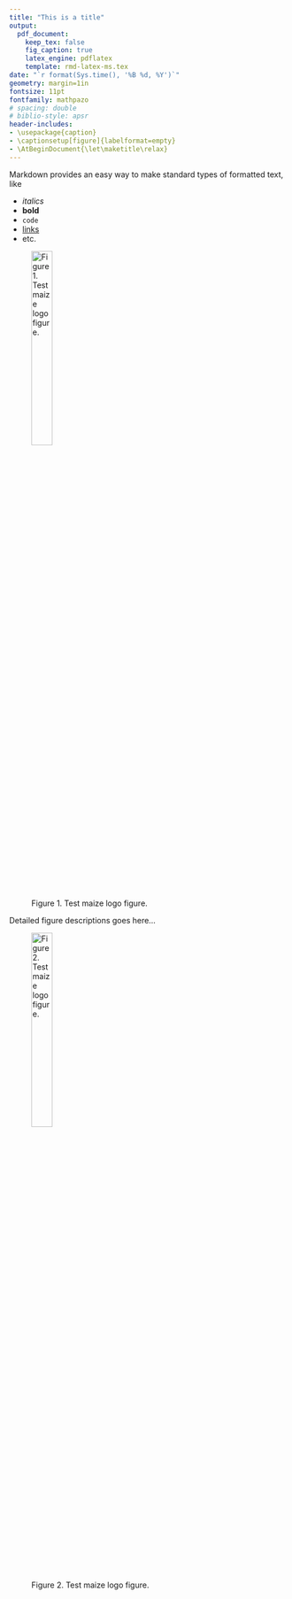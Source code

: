 ```yaml
---
title: "This is a title"
output:
  pdf_document:
    keep_tex: false
    fig_caption: true
    latex_engine: pdflatex
    template: rmd-latex-ms.tex
date: "`r format(Sys.time(), '%B %d, %Y')`"
geometry: margin=1in
fontsize: 11pt
fontfamily: mathpazo
# spacing: double
# biblio-style: apsr
header-includes:
- \usepackage{caption}
- \captionsetup[figure]{labelformat=empty}
- \AtBeginDocument{\let\maketitle\relax}
---
```

\pagenumbering{gobble}

Markdown provides an easy way to make standard types of formatted text, like

- *italics*
- **bold**
- `code`
- [links](rmarkdown.rstudio.com)
- etc.

![Figure 1. Test maize logo figure.](maize.png){width=30%}

Detailed figure descriptions goes here...

\pagebreak
![Figure 2. Test maize logo figure.](maize.png){width=30%}

